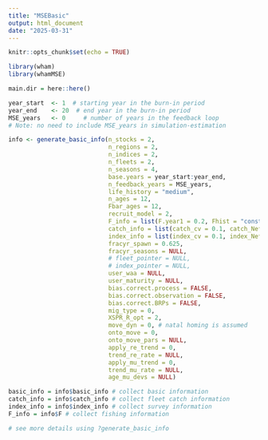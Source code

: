 ```yaml
---
title: "MSEBasic"
output: html_document
date: "2025-03-31"
---
```


```r
knitr::opts_chunk$set(echo = TRUE)

library(wham)
library(whamMSE)

main.dir = here::here()
```

```r

year_start  <- 1  # starting year in the burn-in period
year_end    <- 20  # end year in the burn-in period
MSE_years   <- 0     # number of years in the feedback loop
# Note: no need to include MSE_years in simulation-estimation 

info <- generate_basic_info(n_stocks = 2,
                            n_regions = 2,
                            n_indices = 2,
                            n_fleets = 2,
                            n_seasons = 4,
                            base.years = year_start:year_end,
                            n_feedback_years = MSE_years,
                            life_history = "medium",
                            n_ages = 12,
                            Fbar_ages = 12,
                            recruit_model = 2,
                            F_info = list(F.year1 = 0.2, Fhist = "constant", Fmax = 0.4, Fmin = 0.2, change_time = 0.5, user_F = NULL),
                            catch_info = list(catch_cv = 0.1, catch_Neff = 100),
                            index_info = list(index_cv = 0.1, index_Neff = 100, fracyr_indices = 0.625, q = 0.2),
                            fracyr_spawn = 0.625,
                            fracyr_seasons = NULL,
                            # fleet_pointer = NULL,
                            # index_pointer = NULL,
                            user_waa = NULL,
                            user_maturity = NULL,
                            bias.correct.process = FALSE,
                            bias.correct.observation = FALSE,
                            bias.correct.BRPs = FALSE,
                            mig_type = 0,
                            XSPR_R_opt = 2,
                            move_dyn = 0, # natal homing is assumed
                            onto_move = 0,
                            onto_move_pars = NULL,
                            apply_re_trend = 0,
                            trend_re_rate = NULL,
                            apply_mu_trend = 0,
                            trend_mu_rate = NULL, 
                            age_mu_devs = NULL) 

basic_info = info$basic_info # collect basic information
catch_info = info$catch_info # collect fleet catch information
index_info = info$index_info # collect survey information
F_info = info$F # collect fishing information

# see more details using ?generate_basic_info

```

```
```
